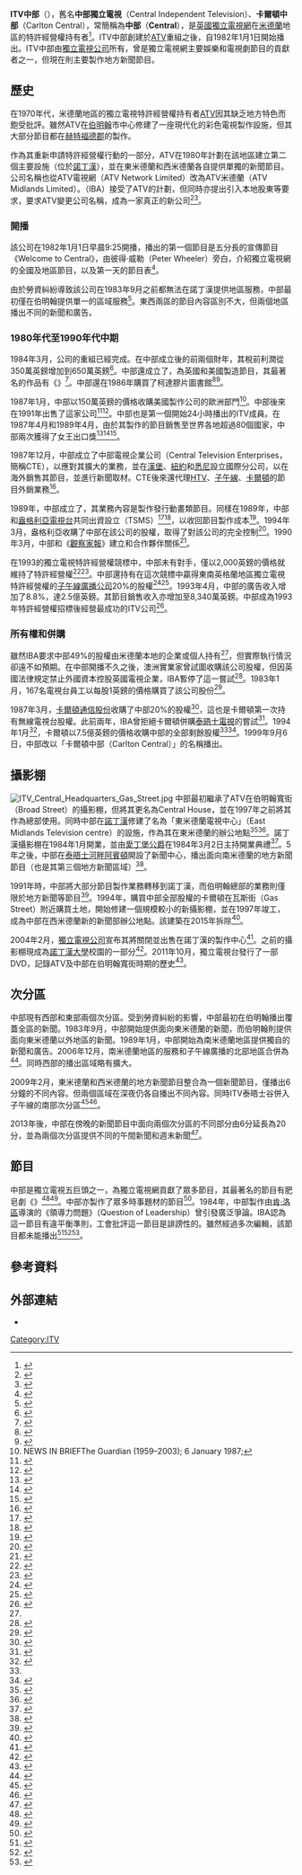 {{Infobox broadcasting network
| name                 = ITV Central
| logo                 = ITV_Central_2013.png
| logo_size            = 150
| logo_alt             = 
| logo caption         = 
| image                = ITV Central 2015 locator map.svg
| image_size           = 150
| image_alt            = 紅色地區是中部的播出地區
| caption              = 
| type                 = 電視網的地方台
| branding             = [[獨立電視台_(英國)|ITV]]
| country              = 英國
| airdate              = {{start date and age|1982|1|1|df=yes}}
| available            = 
| founded   = 1980年
| founder             = 
| motto                = 
| slogan               =
| tvtransmitters       = {{link-en|薩頓科德菲爾德發射站|Sutton Coldfield transmitting station|薩頓科德菲爾德}}、{{link-en|沃爾瑟姆發射站|Waltham transmitting station|沃爾瑟姆}}、{{link-en|里奇希爾發射站|Ridge Hill transmitting station|里奇希爾}}、{{link-en|雷金發射站|The Wrekin transmitting station|雷金}}
| license_area         = 
| headquarters         = [[西米德蘭郡|西米德蘭郡]][[伯明翰|伯明翰]]
| broadcast_area       = [[英格蘭中部地區|米德蘭]]
| area                 = 
| nation               = 英格蘭
| regions              = 
| owner                = [[獨立電視公司|獨立電視公司]]
| parent               = 
| key_people           = 
| established          = 1980年
| launch_date          = 
| dissolved            = {{End date|2002|10|27|df=y}}開始不再以單獨名稱播出（現以ITV名稱播出） 
| former_names         = 中部獨立電視（Central Independent Television）<br />卡爾頓中部（Carlton Central）
| Picture format       = [[1080i|1080i]][[高畫質電視|高畫質電視]]，[[16:9|16:9]][[576i|576i]][[標準畫質電視|標準畫質電視]]
| affiliation          = [[獨立電視網|ITV]]
| groups               = 
| former_affiliations  = 
| webcast              = 
| website              = {{URL|www.itv.com/news/central/}}
| replaced             = [[聯合電視|ATV]]
| replaced_by          = 
| subsidiary           = 
| footnotes            = 
}}

'''ITV中部'''（{{lang-en|ITV Central}}），舊名'''中部獨立電視'''（Central Independent Television）、'''卡爾頓中部'''（Carlton Central），常簡稱為'''中部'''（'''Central'''），是[[英國|英國]][[獨立電視網|獨立電視網]]在[[英格蘭中部地區|米德蘭]]地區的特許經營權持有者<ref>{{cite web |title=Central ITV |url=http://licensing.ofcom.org.uk/tv-broadcast-licences/current-licensees/channel-3/carlton_central/ |work=Channel 3 Broadcast Licenses |publisher=[[Ofcom|Ofcom]] |access-date=2012-04-20 |archive-url=https://web.archive.org/web/20120415101042/http://licensing.ofcom.org.uk/tv-broadcast-licences/current-licensees/channel-3/carlton_central/ |archive-date=2012-04-15 |dead-url=yes }}</ref>。ITV中部創建於[[聯合電視|ATV]]重組之後，自1982年1月1日開始播出。ITV中部由[[獨立電視公司|獨立電視公司]]所有，曾是獨立電視網主要娛樂和電視劇節目的貢獻者之一，但現在則主要製作地方新聞節目。

==歷史==
在1970年代，米德蘭地區的獨立電視特許經營權持有者[[聯合電視|ATV]]因其缺乏地方特色而飽受批評。雖然ATV在[[伯明翰|伯明翰]]市中心修建了一座現代化的彩色電視製作設施，但其大部分節目都在[[赫特福德郡|赫特福德郡]]的{{link-en|埃爾斯特里攝影棚|Elstree Studios}}製作。

作為其重新申請特許經營權行動的一部分，ATV在1980年計劃在該地區建立第二個主要設施（位於[[諾丁漢|諾丁漢]]），並在東米德蘭和西米德蘭各自提供單獨的新聞節目。公司名稱也從ATV電視網（ATV Network Limited）改為ATV米德蘭（ATV Midlands Limited）。{{link-en|獨立廣播局|Independent Broadcasting Authority}}（IBA）接受了ATV的計劃，但同時亦提出引入本地股東等要求，要求ATV變更公司名稱，成為一家真正的新公司<ref name="ATV ITW1">{{cite web|last=Rogers|first=Jeremy|title=ATV (Associated Television) History|url=http://www.users.zetnet.co.uk/itw/ATV/history.html|publisher=Independent TeleWeb|access-date=2012-04-20|archive-date=2012-02-04|archive-url=https://web.archive.org/web/20120204040738/http://www.users.zetnet.co.uk/itw/ATV/history.html|dead-url=no}}</ref><ref name="#1">{{cite news|last=Gosling|first=Kenneth|title=Southern and Westward TV lose franchises and others to be restructured.|newspaper=The Times|date=1980-12-29}}</ref>。

===開播===
該公司在1982年1月1日早晨9:25開播，播出的第一個節目是五分長的宣傳節目《Welcome to Central》，由彼得·威勒（Peter Wheeler）旁白，介紹獨立電視網的全國及地區節目，以及第一天的節目表<ref>{{cite web|title=ATV CLOSEDOWN - CENTRAL START UP 1/1/82|url=https://www.youtube.com/watch?v=VNl2CBK6zPg|publisher=YouTube|access-date=2021-05-27|archive-date=2022-04-24|archive-url=https://web.archive.org/web/20220424024946/https://www.youtube.com/watch?v=VNl2CBK6zPg}}</ref>。

由於勞資糾紛導致該公司在1983年9月之前都無法在諾丁漢提供地區服務，中部最初僅在伯明翰提供單一的區域服務<ref name="subTV ATV">{{cite web|last=Robertson|first=Jason|title=ATV History|url=http://www.sub-tv.co.uk/atvhistory.asp|publisher=sub-TV|access-date=2012-04-20|archive-url=https://web.archive.org/web/20120326015259/http://www.sub-tv.co.uk/atvhistory.asp|archive-date=2012-03-26|dead-url=yes}}</ref>。東西兩區的節目內容區別不大，但兩個地區播出不同的新聞和廣告。

===1980年代至1990年代中期===
1984年3月，公司的重組已經完成。在中部成立後的前兩個財年，其稅前利潤從350萬英鎊增加到650萬英鎊<ref>{{cite news|last=Cornelius|first=Andrew|title=Earnings jump at HTV and Central.|newspaper=The Times|date=1984-03-23}}</ref>。中部還成立了{{link-en|頂點製作公司|Zenith Productions}}，為英國和美國製造節目，其最著名的作品有《{{link-en|莫斯探長|Inspector Morse (TV series)}}》<ref>{{cite news|last=Fiddick|first=Peter|title=Zenith and the art of film-making|newspaper=The Guardian|date=1984-10-05}}</ref>。中部還在1986年購買了柯達膠片圖書館<ref>{{cite news|last=|first=|title=Central.Advert.|newspaper=The Times|date=1986-11-03}}</ref><ref>{{cite web|url=http://www.thefreelibrary.com/Korda+classics+for+Central.-a0182117521|title=Korda classics for Central.|publisher=Thefreelibrary.com|access-date=2014-12-16|archive-date=2020-08-09|archive-url=https://web.archive.org/web/20200809020729/https://www.thefreelibrary.com/Korda+classics+for+Central.-a0182117521|dead-url=no}}</ref>。

1987年1月，中部以150萬英鎊的價格收購美國製作公司{{link-en|FilmFair|FilmFair}}的歐洲部門<ref>NEWS IN BRIEFThe Guardian (1959–2003); 6 January 1987;</ref>。中部後來在1991年出售了這家公司<ref>{{cite web|url=http://www.thefreelibrary.com/%2FC+O+R+R+E+C+T+I+O+N+--+CINAR+Films+Inc.%2F(Correction+Notice)-a018898126|title=/C O R R E C T I O N – CINAR Films Inc./(Correction Notice)|publisher=Thefreelibrary.com|access-date=2014-12-16|archive-date=2017-08-06|archive-url=https://web.archive.org/web/20170806220736/https://www.thefreelibrary.com//C+O+R+R+E+C+T+I+O+N+--+CINAR+Films+Inc./(Correction+Notice)-a018898126|dead-url=no}}</ref><ref>{{cite web|url=http://playbackonline.ca/1996/12/02/18489-19961202/|title=News Briefs|publisher=Playbackonline.ca|access-date=2014-12-16|archive-date=2020-08-09|archive-url=https://web.archive.org/web/20200809044324/https://playbackonline.ca/1996/12/02/18489-19961202/|dead-url=no}}</ref>。中部也是第一個開始24小時播出的ITV成員。在1987年4月和1989年4月，由於其製作的節目銷售至世界各地超過80個國家，中部兩次獲得了女王出口獎<ref>{{cite news|last=|first=|title=Central.|newspaper=The Times|date=1987-04-21}}</ref><ref>{{cite news | url=https://www.independent.co.uk/news/obituaries/philip-jones-television-executive-who-sold-inspector-morse-to-the-world-1739868.html | location=London | work=The Independent | title=Philip Jones: Television executive who sold 'Inspector Morse' to the world | date=2009-07-10 | accessdate=2021-05-28 | archive-date=2019-10-22 | archive-url=https://web.archive.org/web/20191022162226/https://www.independent.co.uk/news/obituaries/philip-jones-television-executive-who-sold-inspector-morse-to-the-world-1739868.html | dead-url=no }}</ref><ref name="MELANIPHY">{{cite news | title = Central | publisher = Television and Radio 1988: The IBA's Yearbook | first = MIKE | last = MELANIPHY | date = n.d. | url = http://www.theidentgallery.com/misc/misc/IBA1988-Central.png }}{{Dead link}}</ref>。

1987年12月，中部成立了中部電視企業公司（Central Television Enterprises，簡稱CTE），以應對其擴大的業務，並在[[漢堡|漢堡]]、[[紐約|紐約]]和[[悉尼|悉尼]]設立國際分公司，以在海外銷售其節目，並進行新聞取材。CTE後來還代理[[ITV威爾士和西部|HTV]]、[[ITV子午線|子午線]]、[[卡爾頓電視|卡爾頓]]的節目外銷業務<ref>{{cite web|url=https://variety.com/1993/more/news/carlton-taps-cte-int-l-distrib-103198/|title=Carlton taps CTE int’l distrib|work=Variety|access-date=2014-12-16|archive-date=2016-03-04|archive-url=https://web.archive.org/web/20160304130843/http://variety.com/1993/more/news/carlton-taps-cte-int-l-distrib-103198/|dead-url=no}}</ref>。

1989年，中部成立了{{link-en|黃道娛樂公司|Zodiac Entertainment}}，其業務內容是製作發行動畫類節目。同樣在1989年，中部和[[ITV盎格利亞|盎格利亞電視台]]共同出資設立{{link-en|電視銷售和市場服務公司|Television Sales and Marketing Services Ltd}}（TSMS）<ref>{{cite news|last=|first=|title=Central Independent Television plc.|newspaper=The Times|date=1989-03-23}}</ref><ref>{{cite web|url=http://www.wildscreen.org.uk/about-trustees|title=Wildscreen – Board|publisher=Wildscreen.org.uk|access-date=2014-12-16|archive-date=2013-12-02|archive-url=https://web.archive.org/web/20131202223919/http://www.wildscreen.org.uk/about-trustees|dead-url=yes}}</ref>，以收回節目製作成本<ref name="Fundinguniverse.com">{{cite web|url=http://www.fundinguniverse.com/company-histories/central-independent-television-history/|title=History of Central Independent Television|publisher=Fundinguniverse.com|access-date=2014-12-16|archive-date=2021-01-27|archive-url=https://web.archive.org/web/20210127155944/http://www.fundinguniverse.com/company-histories/central-independent-television-history/|dead-url=no}}</ref>。1994年3月，盎格利亞收購了中部在該公司的股權，取得了對該公司的完全控制<ref name=reward>{{cite news|last=|first=|title=Too much reward without risk.|newspaper=The Times|date=1994-03-04}}</ref>。1990年3月，中部和《[[觀察家報|觀察家報]]》建立和合作夥伴關係<ref>{{cite news|last=|first=|title=Observer to pioneer green broadcasting.|newspaper=The Observer|date=1990-03-04}}</ref>。

在1993的獨立電視特許經營權競標中，中部未有對手，僅以2,000英鎊的價格就維持了特許經營權<ref>{{cite news|last=|first=|title=The darling bids of MayBell|newspaper=The Observer|date=1991-05-19}}</ref><ref>{{cite news|last=Wittstock|first=Melinda|title=40 bidders emerge at deadline in contest for new ITV contracts.|newspaper=The Times|date=1991-05-16}}</ref>。中部還持有在這次競標中贏得東南英格蘭地區獨立電視特許經營權的[[ITV子午線|子午線廣播公司]]20%的股權<ref>{{cite news|last=|first=|title=The deadline of 15 May was looming. All bids, sealed in an envelope, ...|newspaper=The Observer|date=1991-10-20}}</ref><ref>{{cite news|last=|first=|title=Head of Central intelligence|newspaper=The Observer|date=1991-10-20}}</ref>。1993年4月，中部的廣告收入增加了8.8%，達2.5億英鎊。其節目銷售收入亦增加至8,340萬英鎊。中部成為1993年特許經營權招標後經營最成功的ITV公司<ref>{{cite news|last=|first=|title=Central already coining it before franchise coup|newspaper=The Guardian|date=1993-04-01}}</ref>。

===所有權和併購===
雖然IBA要求中部49%的股權由米德蘭本地的企業或個人持有<ref name="#1"/>，但實際執行情況卻遠不如預期。在中部開播不久之後，澳洲實業家{{link-en|羅伯特·福爾摩斯·考特|Robert Holmes à Court}}曾試圖收購該公司股權，但因英國法律規定禁止外國資本控股英國電視企業，IBA暫停了這一嘗試<ref>{{cite news|last=Brown|first=Maggie|title=Grade is ousted in £37 m ACC takeover.|newspaper=The Guardian|date=1982-01-15}}</ref>。1983年1月，167名電視台員工以每股1英鎊的價格購買了該公司股份<ref>{{cite news|last=Barker|first=Dennis|title=TV staff willing to buy bigger stake in company.|newspaper=The Guardian|date=1983-01-05}}</ref>。

1987年3月，[[卡爾頓通信股份|卡爾頓通信股份]]收購了中部20%的股權<ref>{{cite news|last=Feltham|first=Cliff|title=Ladbroke sale fuels takeover speculation.|newspaper=The Times|date=1987-03-16}}</ref>，這也是卡爾頓第一次持有無線電視台股權。此前兩年，IBA曾拒絕卡爾頓併購[[泰晤士電視|泰晤士電視]]的嘗試<ref>{{cite news|last=Stoddart|first=Robin|title=Carlton buys Central stake from Ladbroke.|newspaper=The Guardian|date=1987-03-16}}</ref>。1994年1月<ref>{{cite news|last=Dawtry|first=Adam|title=Carlton's Central Takeover Done Deal,|newspaper=Variety|date=1994-01-10}}</ref>，卡爾頓以7.5億英鎊的價格收購中部的全部剩餘股權<ref name=reward></ref><ref>{{cite news|last=Martin|first=Waller|title=TV bid will spark more takeovers,|newspaper=The Times|date=1993-11-30}}</ref>。1999年9月6日，中部改以「卡爾頓中部（Carlton Central）」的名稱播出。

==攝影棚==
[[File:ITV_Central_Headquarters_Gas_Street.jpg|thumb]]
中部最初繼承了ATV在伯明翰寬街（Broad Street）的攝影棚，但將其更名為Central House，並在1997年之前將其作為總部使用。同時中部在[[諾丁漢|諾丁漢]]修建了名為「東米德蘭電視中心」（East Midlands Television centre）的設施，作為其在東米德蘭的辦公地點<ref>{{cite web|url=http://www.transdiffusion.org/tv/studioone/inside_lenton_l|title=Inside Lenton Lane – Studios|publisher=Transdiffusion.org|access-date=2014-12-16|archive-date=2014-04-15|archive-url=https://web.archive.org/web/20140415103119/http://www.transdiffusion.org/tv/studioone/inside_lenton_l|dead-url=no}}</ref><ref name="TBS Giltbrook">{{cite web|last=Buxton|first=Roddy|title=A trip to Giltbrook|url=http://www.transdiffusion.org/tv/studioone/a_trip_to_giltb|work=Studio One|publisher=Transdiffusion Broadcasting System|access-date=2012-04-20|archive-date=2012-07-24|archive-url=https://web.archive.org/web/20120724021718/http://www.transdiffusion.org/tv/studioone/a_trip_to_giltb|dead-url=no}}</ref>。諾丁漢攝影棚在1984年1月開業，並由[[愛丁堡公爵|愛丁堡公爵]]在1984年3月2日主持開業典禮<ref>{{cite news|last=|first=|title=Court Circular,|newspaper=The Times|date=1984-03-03}}</ref>。5年之後，中部在[[泰晤士河畔阿賓頓|泰晤士河畔阿賓頓]]開設了新聞中心，播出面向南米德蘭的地方新聞節目（也是其第三個地方新聞區域）<ref>{{cite web|url=http://www.oxfordmail.co.uk/news/4105574.TV_s_Wesley_says_fond_farewell/|title=TV's Wesley says fond farewell|author=Andrew Ffrench|work=Oxford Mail|access-date=2014-12-16|archive-date=2016-03-04|archive-url=https://web.archive.org/web/20160304042336/http://www.oxfordmail.co.uk/news/4105574.TV_s_Wesley_says_fond_farewell/|dead-url=no}}</ref>。

1991年時，中部將大部分節目製作業務轉移到諾丁漢，而伯明翰總部的業務則僅限於地方新聞等節目<ref>{{cite web|url=http://www.transdiffusion.org/tv/insidetv/history/the_rise_and_fa|title=The rise and fall of Lenton Lane – Politics|publisher=Transdiffusion.org|access-date=2014-12-16|archive-date=2014-05-14|archive-url=https://web.archive.org/web/20140514184729/http://www.transdiffusion.org/tv/insidetv/history/the_rise_and_fa|dead-url=no}}</ref>。1994年，購買中部全部股權的卡爾頓在瓦斯街（Gas Street）附近購買土地，開始修建一個規模較小的新攝影棚，並在1997年竣工，成為中部在西米德蘭新的新聞部辦公地點。該建築在2015年拆除<ref>{{cite web|last=Buxton|first=Roddy|title=A trip to Broad Street|url=http://www.transdiffusion.org/tv/studioone/a_trip_to_broad|work=Studio One|publisher=Transdiffusion Broadcasting System|access-date=2012-04-20|archive-date=2014-04-04|archive-url=https://web.archive.org/web/20140404193532/http://www.transdiffusion.org/tv/studioone/a_trip_to_broad|dead-url=no}}</ref>。

2004年2月，[[獨立電視公司|獨立電視公司]]宣布其將關閉並出售在諾丁漢的製作中心<ref>{{cite web|url=https://www.theguardian.com/media/2004/feb/26/broadcasting.ITV1|title=ITV axes up to 400 jobs as Nottingham studio closes|author=Claire Cozens|work=The Guardian|access-date=2014-12-16|archive-date=2021-04-13|archive-url=https://web.archive.org/web/20210413211119/https://www.theguardian.com/media/2004/feb/26/broadcasting.ITV1|dead-url=no}}</ref>。之前的攝影棚現成為[[諾丁漢大學|諾丁漢大學]]校園的一部分<ref>{{cite web|title=King's Meadow Campus|url=http://www.nottingham.ac.uk/about/campuses/kingsmeadowcampus.aspx|publisher=University of Nottingham|access-date=2012-04-20|archive-date=2021-05-06|archive-url=https://web.archive.org/web/20210506185814/https://www.nottingham.ac.uk/About/Campuses/KingsMeadowCampus.aspx|dead-url=no}}</ref>。2011年10月，獨立電視台發行了一部DVD，記錄ATV及中部在伯明翰寬街時期的歷史<ref>{{cite web |title=The Press Release |url=http://www.atvlandproductions.com/atv/project.html |publisher=ATVLAND.production |access-date=2012-04-20 |archive-url=https://web.archive.org/web/20120104122055/http://www.atvlandproductions.com/atv/project.html |archive-date=2012-01-04 |dead-url=no }}</ref>。

==次分區==
中部現有西部和東部兩個次分區。受到勞資糾紛的影響，中部最初在伯明翰播出覆蓋全區的新聞。1983年9月，中部開始提供面向東米德蘭的新聞，而伯明翰則提供面向東米德蘭以外地區的新聞。1989年1月，中部開始為南米德蘭地區提供獨自的新聞和廣告。2006年12月，南米德蘭地區的服務和子午線廣播的北部地區合併為{{link-en|ITV泰晤士谷|ITV Thames Valley}}<ref>{{cite news|last=Holmwood|first=Leigh|title=Launch of ITV region delayed|url=https://www.theguardian.com/media/2006/sep/20/broadcasting.ITV|access-date=2012-04-20|newspaper=The Guardian|date=2006-09-20|location=London|archive-date=2021-04-12|archive-url=https://web.archive.org/web/20210412202654/https://www.theguardian.com/media/2006/sep/20/broadcasting.ITV|dead-url=no}}</ref>。同時西部的播出區域略有擴大。

2009年2月，東米德蘭和西米德蘭的地方新聞節目整合為一個新聞節目，僅播出6分鐘的不同內容。但兩個區域在深夜仍各自播出不同內容。同時ITV泰晤士谷併入子午線的南部次分區<ref>{{cite web|url=http://www.ukfree.tv/fullstory.php?storyid=1107052130|title=Whatever happened to Central South, Meridian Newbury and ITV Thames Valley?|author=Brian Butterworth|work=UK Free TV|access-date=2014-12-16|archive-date=2014-07-07|archive-url=https://web.archive.org/web/20140707034231/http://www.ukfree.tv/fullstory.php?storyid=1107052130|dead-url=no}}</ref><ref>{{cite web|url=http://www.thisisoxfordshire.co.uk/news/4133572.ITV_under_fire_over_new_regional_show/|title=ITV under fire over new regional show|author=Amanda Williams|work=thisisoxfordshire|access-date=2014-12-16|archive-date=2016-04-07|archive-url=https://web.archive.org/web/20160407032214/http://www.thisisoxfordshire.co.uk/news/4133572.itv_under_fire_over_new_regional_show/|dead-url=no}}</ref>。

2013年後，中部在傍晚的新聞節目中面向兩個次分區的不同部分由6分延長為20分，並為兩個次分區提供不同的午間新聞和週末新聞<ref>{{cite web |title=OFCOM sets out licence terms for ITV, STV, UTV and Channel 5 |url=http://media.ofcom.org.uk/2013/07/23/ofcom-sets-out-licence-terms-for-itv-stv-utv-and-channel-5/ |publisher=OFCOM |access-date=2013-07-23 |archive-url=https://web.archive.org/web/20130726234355/http://media.ofcom.org.uk/2013/07/23/ofcom-sets-out-licence-terms-for-itv-stv-utv-and-channel-5/ |archive-date=2013-07-26 |dead-url=yes }}</ref>。

==節目==
中部是獨立電視五巨頭之一，為獨立電視網貢獻了眾多節目，其最著名的節目有肥皂劇《{{link-en|十字路口 (肥皂劇)|Crossroads (soap opera)|十字路口}}》<ref>{{cite news|last=Davalle|first=Peter|title=BBC picks up eight awards.|newspaper=The Times|date=1986-04-30}}</ref><ref>{{cite news|last=|first=|title=British TV scoops Emmys.|newspaper=The Times|date=1986-11-26}}</ref>。中部亦製作了眾多時事題材的節目<ref>{{cite web|url=http://ftvdb.bfi.org.uk/sift/title/117491|archive-url=http://webarchive.nationalarchives.gov.uk/20100109035225/http://ftvdb.bfi.org.uk/sift/title/117491|url-status=yes|archive-date=2010-01-09|title=Seeds of Despair|work=BFI|access-date=2014-12-16}}</ref>。1984年，中部製作由[[肯·洛區|肯·洛區]]導演的《領導力問題》（Question of Leadership）曾引發廣泛爭論。IBA認為這一節目有違平衡準則，工會批評這一節目是誹謗性的。雖然經過多次編輯，該節目都未能播出<ref>{{cite news|last=Linton|first=Martin|title=Central kills off Loach union programme.|newspaper=The Guardian|date=1984-08-01}}</ref><ref>{{cite news|last=Brooks|first=Richard|title=It's the South Blank Show.|newspaper=The Observer|date=1993-09-26}}</ref><ref>{{cite news|last=Hewson|first=David|title=Defamatory' TV films on unions scrapped.|newspaper=The Times|date=1984-09-01}}</ref>。

==參考資料==
{{Reflist|colwidth=30em}}

==外部連結==
*{{itv.com|id=central|title=ITV Central}}

{{ITV}}
{{ITV regional history}}  
[[Category:ITV|Category:ITV]]